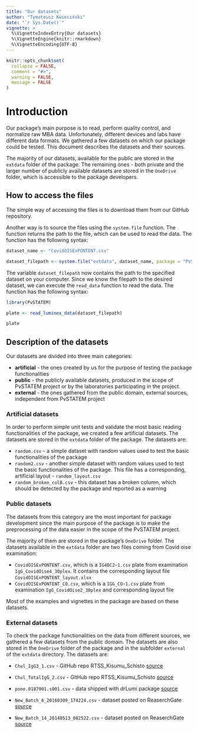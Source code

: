 ```yaml
---
title: "Our datasets"
author: "Tymoteusz Kwieciński"
date: "`r Sys.Date()`"
vignette: >
  %\VignetteIndexEntry{Our datasets}
  %\VignetteEngine{knitr::rmarkdown}
  %\VignetteEncoding{UTF-8}
---
```


```r
knitr::opts_chunk$set(
  collapse = FALSE,
  comment = "#>",
  warning = FALSE,
  message = FALSE
)
```

# Introduction

Our package's main purpose is to read, perform quality control, and normalize raw MBA data. Unfortunately, different devices and labs have different data formats. We gathered a few datasets on which our package could be tested. This document describes the datasets and their sources.

The majority of our datasets, available for the public are stored in the `extdata` folder of the package. The remaining ones - both private and the larger number of publicly available datasets are stored in the `OneDrive` folder, which is accessible to the package developers.

## How to access the files

The simple way of accessing the files is to download them from our GitHub repository. 

Another way is to source the files using the `system.file` function. The function returns the path to the file, which can be used to read the data. The function has the following syntax:

```r
dataset_name <- "CovidOISExPONTENT.csv"

dataset_filepath <- system.file("extdata", dataset_name, package = "PvSTATEM", mustWork = TRUE)
```
The variable `dataset_filepath` now contains the path to the specified dataset on your computer. Since we know the filepath to the desired dataset, we can execute the `read_data` function to read the data. The function has the following syntax:

```r
library(PvSTATEM)

plate <- read_luminex_data(dataset_filepath)

plate
```

## Description of the datasets

Our datasets are divided into three main categories: 

- **artificial** - the ones created by us for the purpose of testing the package functionalities 
- **public** - the publicly available datasets, produced in the scope of PvSTATEM project or by the laboratories participating in the project. 
- **external** - the ones gathered from the public domain, external sources, independent from PvSTATEM project


### Artificial datasets

In order to perform simple unit tests and validate the most basic reading functionalities of the package, we created a few artificial datasets. The datasets are stored in the `extdata` folder of the package. The datasets are:

-  `random.csv` - a simple dataset with random values used to test the basic functionalities of the package
-  `random2.csv` - another simple dataset with random values used to test the basic functionalities of the package. This file has a corresponding, artificial layout - `random_layout.csv`
-  `random_broken_colB.csv` - this dataset has a broken column, which should be detected by the package and reported as a warning

### Public datasets

The datasets from this category are the most important for package development since the main purpose of the package is to make the preprocessing of the data easier in the scope of the PvSTATEM project.

The majority of them are stored in the package's `OneDrive` folder. The datasets available in the `extdata` folder are two files coming from Covid oise examination: 

- `CovidOISExPONTENT.csv`, which is a `IG4DC2~1.csv` plate from examination `IgG_CovidOise4_30plex`. It contains the corresponding layout file `CovidOISExPONTENT_layout.xlsx`
- `CovidOISExPONTENT_CO.csv`, which is a `IGG_CO~1.csv` plate from examination `IgG_CovidOise2_30plex` and corresponding layout file 

Most of the examples and vignettes in the package are based on these datasets.

### External datasets

To check the package functionalities on the data from different sources, we gathered a few datasets from the public domain. The datasets are also stored in the `OneDrive` folder of the package and in the subfolder `external` of the `extdata` directory. The datasets are:

-   `Chul_IgG3_1.csv` - GitHub repo RTSS_Kisumu_Schisto [source](https://github.com/IDEELResearch/RTSS_Kisumu_Schisto/tree/main/data/raw/luminex)

-   `Chul_TotalIgG_2.csv` - GitHub repo RTSS_Kisumu_Schisto [source](https://github.com/IDEELResearch/RTSS_Kisumu_Schisto/tree/main/data/raw/luminex)

-   `pone.0187901.s001.csv` - data shipped with drLumi package [source](https://doi.org/10.1371/journal.pone.0187901)

-   `New_Batch_6_20160309_174224.csv` - dataset posted on ReaserchGate [source](https://www.researchgate.net/publication/309410897_Raw_data_generated_by_Luminex)

-   `New_Batch_14_20140513_082522.csv` - dataset posted on ReaserchGate [source](https://www.researchgate.net/publication/309411021_The_second_run_of_raw_data_exported_from_Luminex_200_applied_forcarbendazim_resistance_species_and_chemotype_detection_of_156_Fusarium_isolates)
